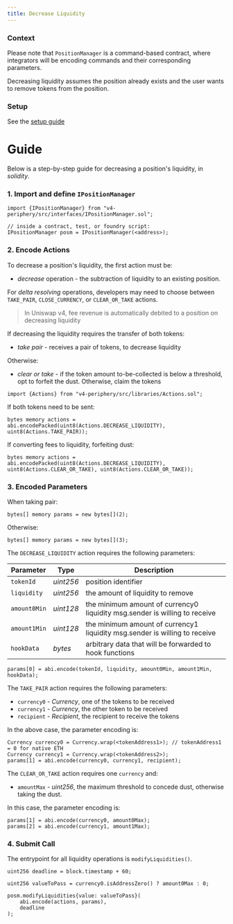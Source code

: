 ```yaml
---
title: Decrease Liquidity
---
```


### Context

Please note that `PositionManager` is a command-based contract, where integrators will be encoding commands and their corresponding
parameters.

Decreasing liquidity assumes the position already exists and the user wants to remove tokens from the position.

### Setup

See the [setup guide](./00-setup-liquidity.mdx)

# Guide

Below is a step-by-step guide for decreasing a position's liquidity, in *solidity*.

### 1. Import and define `IPositionManager`

```solidity
import {IPositionManager} from "v4-periphery/src/interfaces/IPositionManager.sol";

// inside a contract, test, or foundry script:
IPositionManager posm = IPositionManager(<address>);
```

### 2. Encode Actions

To decrease a position's liquidity, the first action must be:

* _decrease_ operation - the subtraction of liquidity to an existing position.

For _delta resolving_ operations, developers may need to choose between `TAKE_PAIR`, `CLOSE_CURRENCY`, or `CLEAR_OR_TAKE` actions.

> In Uniswap v4, fee revenue is automatically debited to a position on decreasing liquidity

If decreasing the liquidity requires the transfer of both tokens:

* _take pair_ - receives a pair of tokens, to decrease liquidity

Otherwise:

* _clear or take_ - if the token amount to-be-collected is below a threshold, opt to forfeit the dust. Otherwise, claim the tokens

```solidity
import {Actions} from "v4-periphery/src/libraries/Actions.sol";
```

If both tokens need to be sent:
```solidity
bytes memory actions = abi.encodePacked(uint8(Actions.DECREASE_LIQUIDITY), uint8(Actions.TAKE_PAIR));
```

If converting fees to liquidity, forfeiting dust:
```solidity
bytes memory actions = abi.encodePacked(uint8(Actions.DECREASE_LIQUIDITY), uint8(Actions.CLEAR_OR_TAKE), uint8(Actions.CLEAR_OR_TAKE));
```

### 3. Encoded Parameters

When taking pair:

```solidity
bytes[] memory params = new bytes[](2);
```

Otherwise:

```solidity
bytes[] memory params = new bytes[](3);
```

The `DECREASE_LIQUIDITY` action requires the following parameters:

| Parameter    | Type      | Description                                                                   |
|--------------|-----------|-------------------------------------------------------------------------------|
| `tokenId`    | _uint256_ | position identifier                                                           |
| `liquidity`  | _uint256_ | the amount of liquidity to remove                                             |
| `amount0Min` | _uint128_ | the minimum amount of currency0 liquidity msg.sender is willing to receive    |
| `amount1Min` | _uint128_ | the minimum amount of currency1 liquidity msg.sender is willing to receive    |
| `hookData`   | _bytes_   | arbitrary data that will be forwarded to hook functions                       |

```solidity
params[0] = abi.encode(tokenId, liquidity, amount0Min, amount1Min, hookData);
```

The `TAKE_PAIR` action requires the following parameters:

* `currency0` - _Currency_, one of the tokens to be received
* `currency1` - _Currency_, the other token to be received
* `recipient` - _Recipient_, the recipient to receive the tokens

In the above case, the parameter encoding is:

```solidity
Currency currency0 = Currency.wrap(<tokenAddress1>); // tokenAddress1 = 0 for native ETH
Currency currency1 = Currency.wrap(<tokenAddress2>);
params[1] = abi.encode(currency0, currency1, recipient);
``` 

The `CLEAR_OR_TAKE` action requires one `currency` and:

* `amountMax` - _uint256_, the maximum threshold to concede dust,
otherwise taking the dust. 

In this case, the parameter encoding is:

```solidity
params[1] = abi.encode(currency0, amount0Max);
params[2] = abi.encode(currency1, amount1Max);
```

### 4. Submit Call

The entrypoint for all liquidity operations is `modifyLiquidities()`.

```solidity
uint256 deadline = block.timestamp + 60;

uint256 valueToPass = currency0.isAddressZero() ? amount0Max : 0;

posm.modifyLiquidities{value: valueToPass}(
    abi.encode(actions, params),
    deadline
);
```